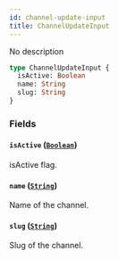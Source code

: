 ```yaml
---
id: channel-update-input
title: ChannelUpdateInput
---
```


No description

```graphql
type ChannelUpdateInput {
  isActive: Boolean
  name: String
  slug: String
}
```

### Fields

#### `isActive` ([`Boolean`](/developer/api-reference/scalars/boolean.mdx))

isActive flag.

#### `name` ([`String`](/developer/api-reference/scalars/string.mdx))

Name of the channel.

#### `slug` ([`String`](/developer/api-reference/scalars/string.mdx))

Slug of the channel.
